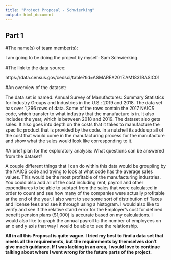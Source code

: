 ```yaml
---
title: "Project Proposal - Schwierking"
output: html_document
---
```


## Part 1

#The name(s) of team member(s):

I am going to be doing the project by myself: Sam Schwierking.

#The link to the data source:

https://data.census.gov/cedsci/table?tid=ASMAREA2017.AM1831BASIC01

#An overview of the dataset:

The data set is named: Annual Survey of Manufactures: Summary Statistics for Industry Groups and Industries in the U.S.: 2019 and 2018.
The data set has over 1,296 rows of data. Some of the rows contain the 2017 NAICS code, which transfer to what industry that the manufacture is in. It also includes the year, which is between 2018 and 2019. The dataset also gets sales. It also goes into depth on the costs that it takes to manufacture the specific product that is provided by the code. In a nutshell its adds up all of the cost that would come in the manufacturing process for the manufacture and show what the sales would look like corresponding to it.

#A brief plan for the exploratory analysis: What questions can be answered from the dataset?

A couple different things that I can do within this data would be groupiing by the NAICS code and trying to look at what code has the average sales values. This would be the most profitable of the manufacturing industries. You could also add all of the cost including rent, payroll and other expenditures to be able to subtact from the sales that were calculated in order to count and see how many of the companies were actually profitable ar the end of the year. I also want to see some sort of distribution of Taxes and license fees and see it through using a histogram. I would also like to verify and see if the relative stand error for the Employer's cost for defined benefit pension plans ($1,000) is accurate based on my calculations. I would also like to graph the annual payroll to the number of employees on an x and y axis that way I would be able to see the relationship.

**All in all this Proposal is quite vague. I tried my best to find a data set that meets all the requirements, but the requirements by themselves don't give much guidance. If I was lacking in an area, I would love to continue talking about where I went wrong for the future parts of the project.**


